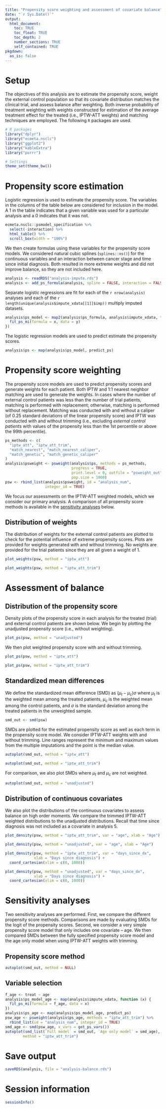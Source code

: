 ```yaml
---
title: "Propensity score weighting and assessment of covariate balance"
date: "`r Sys.Date()`"
output:
  html_document: 
    toc: TRUE
    toc_float: TRUE
    toc_depth: 2
    number_sections: TRUE 
    self_contained: TRUE
pkgdown: 
  as_is: false
---
```


# Setup
The objectives of this analysis are to estimate the propensity score, weight the external control population so that its covariate distribution matches the clinical trial, and assess balance after weighting. Both inverse probability of treatment weighting with weights constructed for estimation of the average treatment effect for the treated (i.e., IPTW-ATT weights) and matching techniques are employed. The following `R` packages are used.

```r
# R packages
library("dplyr")
library("ecmeta.nsclc")
library("ggplot2")
library("kableExtra")
library("purrr")

# Settings
theme_set(theme_bw())
```

# Propensity score estimation 
Logistic regression is used to estimate the propensity score. The variables in the columns of the table below are considered for inclusion in the model. A 1 in the table indicates that a given variable was used for a particular analysis and a 0 indicates that it was not.

```r
ecmeta.nsclc::psmodel_specification %>%
  select(-interaction) %>%
  html_table() %>%
  scroll_box(width = "100%")
```


We then create formulas using these variables for the propensity score models. We considered natural cubic splines (`splines::ns()`) for the continuous variables and an interaction between cancer stage and time since initial diagnosis. Both resulted in more extreme weights and did not improve balance, so they are not included here. 


```r
analysis <- readRDS("analysis-impute.rds")
analysis <- add_ps_formula(analysis, spline = FALSE, interaction = FALSE)
```

Separate logistic regressions are fit for each of the `r nrow(analysis)` analyses and each of the `r length(unique(analysis$impute_xdata[[1]]$imp))` multiply imputed datasets.

```r
analysis$ps_model <- map2(analysis$ps_formula, analysis$impute_xdata, function (x, y) {
  fit_ps_mi(formula = x, data = y)
})
```

The logistic regression models are used to predict estimate the propensity scores.

```r
analysis$ps <- map(analysis$ps_model, predict_ps)
```

# Propensity score weighting
The propensity score models are used to predict propensity scores and generate weights for each patient. Both IPTW and 1:1 nearest neighbor matching are used to generate the weights. In cases where the number of external control patients was less than the number of trial patients, matching is performed with replacement; otherwise, matching is performed without replacement. Matching was conducted with and without a caliper (of 0.25 standard deviations of the linear propensity score) and IPTW was conducted with and without trimming (i.e., excluding *external control patients* with values of the propensity less than the 1st percentile or above the 99th percentile).

```r
ps_methods <- c(
  "iptw_att", "iptw_att_trim",
  "match_nearest", "match_nearest_caliper",
  "match_genetic", "match_genetic_caliper"
)
analysis$psweight <- psweight(analysis$ps, methods = ps_methods,
                              progress = TRUE,
                              print.level = 0, outfile = "psweight_out",
                              pop.size = 1000)
psw <- rbind_list(analysis$psweight, id = "analysis_num", 
                  integer_id = TRUE) 
```

We focus our assessments on the IPTW-ATT weighted models, which we consider our primary analysis. A comparison of all propensity score methods is available in the [sensitivity analyses](#sensitivity) below.

## Distribution of weights
The distribution of weights for the external control patients are plotted to check for the potential influence of extreme propensity scores. Plots are provided for weights generated with and without trimming. No weights are provided for the trial patients since they are all given a weight of 1. 

```r
plot_weights(psw, method = "iptw_att")
```

```r
plot_weights(psw, method = "iptw_att_trim")
```


# Assessment of balance

## Distribution of the propensity score
Density plots of the propensity score in each analysis for the treated (trial) and external control patients are shown below. We begin by plotting the unadjusted propensity score (i.e., without weighting).

```r
plot_ps(psw, method = "unadjusted")
```

We then plot weighted propensity score with and without trimming.

```r
plot_ps(psw, method = "iptw_att")
```

```r
plot_ps(psw, method = "iptw_att_trim")
```

## Standardized mean differences
We define the standardized mean difference (SMD) as $(\mu_t - \mu_c)\sigma$ where $\mu_t$ is the weighted mean among the treated patients, $\mu_c$ is the weighted mean among the control patients, and $\sigma$ is the standard deviation among the treated patients in the unweighted sample.  

```r
smd_out <- smd(psw)
```

SMDs are plotted for the estimated propensity score as well as each term in the propensity score model. We consider IPTW-ATT weights with and without trimming. Line ranges represent the minimum and maximum values from the multiple imputations and the point is the median value.

```r
autoplot(smd_out, method = "iptw_att")
```

```r
autoplot(smd_out, method = "iptw_att_trim")
```

For comparison, we also plot SMDs where $\mu_t$ and $\mu_c$ are not weighted.

```r
autoplot(smd_out, method = "unadjusted")
```


## Distribution of continuous covariates
We also plot the distributions of the continuous covariates to assess balance on high order moments. We compare the trimmed IPTW-ATT weighted distributions to the unadjusted distributions. Recall that time since diagnosis was not included as a covariate in analysis 5. 

```r
plot_density(psw, method = "iptw_att_trim", var = "age", xlab = "Age")
```

```r
plot_density(psw, method = "unadjusted", var = "age", xlab = "Age")
```

```r
plot_density(psw, method = "iptw_att_trim", var = "days_since_dx", 
             xlab = "Days since diagnosis") +
  coord_cartesian(xlim = c(0, 1000))
```

```r
plot_density(psw, method = "unadjusted", var = "days_since_dx", 
             xlab = "Days since diagnosis") +
  coord_cartesian(xlim = c(0, 1000))
```

# Sensitivity analyses {#sensitivity}
Two sensitivity analyses are performed. First, we compare the different propensity score methods. Comparisons are made by evaluating SMDs for the logit of the propensity scores. Second, we consider a very simple propensity score model that only includes one covariate -- age. We then compared SMDs between the fully specified propensity score model and the age only model when using IPTW-ATT weights with trimming.

## Propensity score method
```r
autoplot(smd_out, method = NULL)
```

## Variable selection
```r
f_age <- treat ~ age
analysis$ps_model_age <- map(analysis$impute_xdata, function (x) {
  fit_ps_mi(formula = f_age, data = x)
})
analysis$ps_age <- map(analysis$ps_model_age, predict_ps)
psw_age <- psweight(analysis$ps_age, methods = "iptw_att_trim") %>%
  rbind_list(id = "analysis_num", integer_id = TRUE)
smd_age <- smd(psw_age, x_vars = get_ps_vars())
autoplot(smd_list(`Full model` = smd_out, `Age only model` = smd_age),
        method = "iptw_att_trim")
```

# Save output
```r
saveRDS(analysis, file = "analysis-balance.rds")
```

# Session information
```r
sessionInfo()
```

